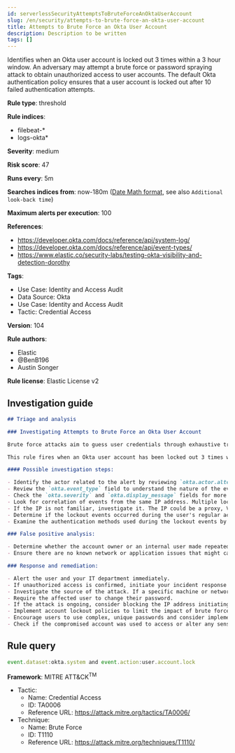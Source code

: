 ```yaml
---
id: serverlessSecurityAttemptsToBruteForceAnOktaUserAccount
slug: /en/security/attempts-to-brute-force-an-okta-user-account
title: Attempts to Brute Force an Okta User Account
description: Description to be written
tags: []
---
```


<div id="attempts-to-brute-force-an-okta-user-account"></div>

Identifies when an Okta user account is locked out 3 times within a 3 hour window. An adversary may attempt a brute force or password spraying attack to obtain unauthorized access to user accounts. The default Okta authentication policy ensures that a user account is locked out after 10 failed authentication attempts.

**Rule type**: threshold

**Rule indices**: 

* filebeat-*
* logs-okta*

**Severity**: medium

**Risk score**: 47

**Runs every**: 5m

**Searches indices from**: now-180m ([Date Math format](((ref))/common-options.html#date-math), see also <DocLink id="serverlessSecurityRulesUiCreate" section="set-the-rules-schedule">`Additional look-back time`</DocLink>)

**Maximum alerts per execution**: 100

**References**: 

* https://developer.okta.com/docs/reference/api/system-log/
* https://developer.okta.com/docs/reference/api/event-types/
* https://www.elastic.co/security-labs/testing-okta-visibility-and-detection-dorothy

**Tags**: 

* Use Case: Identity and Access Audit
* Data Source: Okta
* Use Case: Identity and Access Audit
* Tactic: Credential Access

**Version**: 104

**Rule authors**: 

* Elastic
* @BenB196
* Austin Songer

**Rule license**: Elastic License v2

## Investigation guide

```markdown
## Triage and analysis

### Investigating Attempts to Brute Force an Okta User Account

Brute force attacks aim to guess user credentials through exhaustive trial-and-error attempts. In this context, Okta accounts are targeted.

This rule fires when an Okta user account has been locked out 3 times within a 3-hour window. This could indicate an attempted brute force or password spraying attack to gain unauthorized access to the user account. Okta's default authentication policy locks a user account after 10 failed authentication attempts.

#### Possible investigation steps:

- Identify the actor related to the alert by reviewing `okta.actor.alternate_id` field in the alert. This should give the username of the account being targeted.
- Review the `okta.event_type` field to understand the nature of the events that led to the account lockout.
- Check the `okta.severity` and `okta.display_message` fields for more context around the lockout events.
- Look for correlation of events from the same IP address. Multiple lockouts from the same IP address might indicate a single source for the attack.
- If the IP is not familiar, investigate it. The IP could be a proxy, VPN, Tor node, cloud datacenter, or a legitimate IP turned malicious.
- Determine if the lockout events occurred during the user's regular activity hours. Unusual timing may indicate malicious activity.
- Examine the authentication methods used during the lockout events by checking the `okta.authentication_context.credential_type` field.

### False positive analysis:

- Determine whether the account owner or an internal user made repeated mistakes in entering their credentials, leading to the account lockout.
- Ensure there are no known network or application issues that might cause these events.

### Response and remediation:

- Alert the user and your IT department immediately.
- If unauthorized access is confirmed, initiate your incident response process.
- Investigate the source of the attack. If a specific machine or network is compromised, additional steps may need to be taken to address the issue.
- Require the affected user to change their password.
- If the attack is ongoing, consider blocking the IP address initiating the brute force attack.
- Implement account lockout policies to limit the impact of brute force attacks.
- Encourage users to use complex, unique passwords and consider implementing multi-factor authentication.
- Check if the compromised account was used to access or alter any sensitive data or systems.
```

## Rule query

```js
event.dataset:okta.system and event.action:user.account.lock

```

**Framework**: MITRE ATT&CK<sup>TM</sup>

* Tactic:
    * Name: Credential Access
    * ID: TA0006
    * Reference URL: https://attack.mitre.org/tactics/TA0006/
* Technique:
    * Name: Brute Force
    * ID: T1110
    * Reference URL: https://attack.mitre.org/techniques/T1110/

